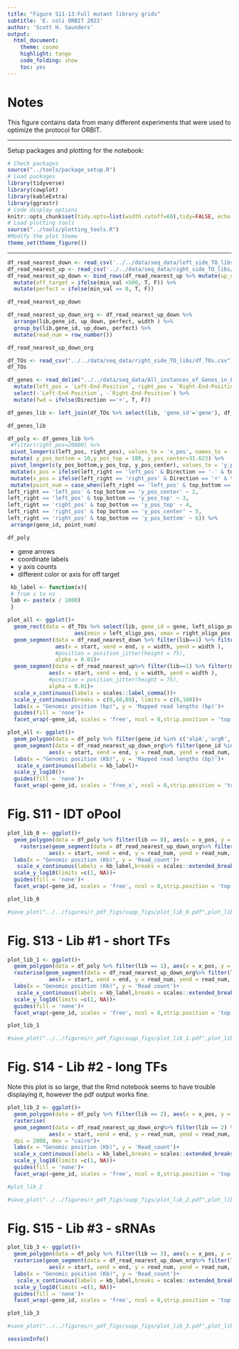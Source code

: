 ```yaml
---
title: "Figure S11-13:Full mutant library grids"
subtitle: 'E. coli ORBIT 2022'
author: 'Scott H. Saunders'
output:
  html_document:
    theme: cosmo
    highlight: tango
    code_folding: show
    toc: yes
---
```



# Notes

This figure contains data from many different experiments that were used to optimize the protocol for ORBIT. 

----

Setup packages and plotting for the notebook:

```r
# Check packages
source("../tools/package_setup.R")
# Load packages
library(tidyverse)
library(cowplot)
library(kableExtra)
library(ggrastr)
# Code display options
knitr::opts_chunk$set(tidy.opts=list(width.cutoff=60),tidy=FALSE, echo = TRUE, message=FALSE, warning=FALSE, fig.align="center", fig.retina = 2)
# Load plotting tools
source("../tools/plotting_tools.R")
#Modify the plot theme
theme_set(theme_figure())
```

-----

```r

df_read_nearest_down <- read_csv('../../data/seq_data/left_side_TO_libs/df_read_nearest_left.csv')
df_read_nearest_up <- read_csv('../../data/seq_data/right_side_TO_libs/df_read_nearest_right.csv')
df_read_nearest_up_down <- bind_rows(df_read_nearest_up %>% mutate(up_down = 'up'),df_read_nearest_down %>%  mutate(up_down = 'down')) %>% 
  mutate(off_target = ifelse(min_val >500, T, F)) %>% 
  mutate(perfect = ifelse(min_val == 0, T, F))

df_read_nearest_up_down
```

```r
df_read_nearest_up_down_org <- df_read_nearest_up_down %>% 
  arrange(lib,gene_id, up_down, perfect, width ) %>% 
  group_by(lib,gene_id, up_down, perfect) %>% 
  mutate(read_num = row_number())

df_read_nearest_up_down_org
```

```r
df_TOs <- read_csv("../../data/seq_data/right_side_TO_libs/df_TOs.csv")
df_TOs

```

```r
df_genes <- read_delim("../../data/seq_data/All_instances_of_Genes_in_Escherichia_coli_K-12_substr._MG1655.txt") %>% 
  mutate(left_pos = `Left-End-Position`, right_pos = `Right-End-Position`) %>% 
  select(-`Left-End-Position`, -`Right-End-Position`) %>% 
  mutate(fwd = ifelse(Direction =='+', T, F))

df_genes_lib <- left_join(df_TOs %>% select(lib, 'gene_id'='gene'), df_genes, by = c('gene_id'='Genes'))

df_genes_lib
```

```r
df_poly <- df_genes_lib %>% 
 #filter(right_pos<20000) %>% 
 pivot_longer(c(left_pos, right_pos), values_to = 'x_pos', names_to = 'left_right') %>% 
 mutate( y_pos_bottom = 10,y_pos_top = 100, y_pos_center=31.623) %>% 
 pivot_longer(c(y_pos_bottom,y_pos_top, y_pos_center), values_to = 'y_pos', names_to = 'top_bottom') %>% 
 mutate(x_pos = ifelse(left_right == 'left_pos' & Direction == '-' & top_bottom !='y_pos_center', x_pos + 50, x_pos)) %>% 
 mutate(x_pos = ifelse(left_right == 'right_pos' & Direction == '+' & top_bottom !='y_pos_center', x_pos - 50, x_pos)) %>% 
 mutate(point_num = case_when(left_right == 'left_pos' & top_bottom == 'y_pos_bottom' ~ 1,
left_right == 'left_pos' & top_bottom == 'y_pos_center' ~ 2,
left_right == 'left_pos' & top_bottom == 'y_pos_top' ~ 3,
left_right == 'right_pos' & top_bottom == 'y_pos_top' ~ 4,
left_right == 'right_pos' & top_bottom == 'y_pos_center' ~ 5,
left_right == 'right_pos' & top_bottom == 'y_pos_bottom' ~ 6)) %>% 
 arrange(gene_id, point_num)

df_poly
```
- gene arrows
- coordinate labels
- y axis counts
- different color or axis for off target

```r

 kb_label <- function(x){
 # from s to ns
 lab <- paste(x / 1000)
 }

plot_all <- ggplot()+
  geom_rect(data = df_TOs %>% select(lib, gene_id = gene, left_oligo_pos, right_oligo_pos) %>% filter( lib == 1),
                     aes(xmin = left_oligo_pos, xmax = right_oligo_pos, ymin = 0, ymax = 50), fill = 'light gray')+
  geom_segment(data = df_read_nearest_down %>% filter(lib==1) %>% filter(min_val <500),
               aes(x = start, xend = end, y = width, yend = width ),
               #position = position_jitter(height = 75),
               alpha = 0.01)+
  geom_segment(data = df_read_nearest_up%>% filter(lib==1) %>% filter(min_val <500),
             aes(x = start, xend = end, y = width, yend = width ),
             #position = position_jitter(height = 75),
             alpha = 0.01)+
  scale_x_continuous(labels = scales::label_comma())+
  scale_y_continuous(breaks = c(0,40,80), limits = c(0,100))+
  labs(x = "Genomic position (bp)", y = 'Mapped read lengths (bp)')+
  guides(fill = 'none')+
  facet_wrap(~gene_id, scales = 'free', ncol = 8,strip.position = 'top')

plot_all <- ggplot()+
  geom_polygon(data = df_poly %>% filter(gene_id %in% c('alpA','argR','arsR')), aes(x = x_pos, y = y_pos, group = gene_id),fill = 'light gray')+
  geom_segment(data = df_read_nearest_up_down_org%>% filter(gene_id %in% c('alpA','argR','arsR')) %>% filter(min_val <500),
             aes(x = start, xend = end, y = read_num, yend = read_num, color = perfect), alpha = 0.25)+
  labs(x = "Genomic position (Kb)", y = 'Mapped read lengths (bp)')+
   scale_x_continuous(labels = kb_label)+
  scale_y_log10()+
  guides(fill = 'none')+
  facet_wrap(~gene_id, scales = 'free_x', ncol = 8,strip.position = 'top')

```

# Fig. S11 - IDT oPool

```r
plot_lib_0 <- ggplot()+
  geom_polygon(data = df_poly %>% filter(lib == 0), aes(x = x_pos, y = y_pos, group = gene_id),fill = 'light gray')+
    rasterise(geom_segment(data = df_read_nearest_up_down_org%>% filter(lib == 0) %>% filter(min_val <500),
             aes(x = start, xend = end, y = read_num, yend = read_num, color = perfect), alpha = 0.25, linewidth = 0.5), dpi = 2000, dev = "cairo")+
  labs(x = "Genomic position (Kb)", y = 'Read_count')+
   scale_x_continuous(labels = kb_label,breaks = scales::extended_breaks(n=3))+
  scale_y_log10(limits =c(1, NA))+
  guides(fill = 'none')+
  facet_wrap(~gene_id, scales = 'free', ncol = 8,strip.position = 'top') + guides(color = 'none')

plot_lib_0

#save_plot("../../figures/r_pdf_figs/supp_figs/plot_lib_0.pdf",plot_lib_0, base_height = 4, base_width = 8)
```


# Fig. S13 - Lib #1 - short TFs

```r
plot_lib_1 <- ggplot()+
  geom_polygon(data = df_poly %>% filter(lib == 1), aes(x = x_pos, y = y_pos, group = gene_id),fill = 'light gray')+
  rasterise(geom_segment(data = df_read_nearest_up_down_org%>% filter(lib == 1) %>% filter(min_val <500),
             aes(x = start, xend = end, y = read_num, yend = read_num, color = perfect), alpha = 0.25, linewidth = 0.5), dpi = 2000, dev = "cairo")+
  labs(x = "Genomic position (Kb)", y = 'Read count')+
   scale_x_continuous(labels = kb_label,breaks = scales::extended_breaks(n=3))+
  scale_y_log10(limits =c(1, NA))+
  guides(fill = 'none')+
  facet_wrap(~gene_id, scales = 'free', ncol = 8,strip.position = 'top') + guides(color = 'none')

plot_lib_1

#save_plot("../../figures/r_pdf_figs/supp_figs/plot_lib_1.pdf",plot_lib_1, base_height = 10, base_width = 8)
```

# Fig. S14 - Lib #2 - long TFs

Note this plot is so large, that the Rmd notebook seems to have trouble displaying it, however the pdf output works fine.

```r
plot_lib_2 <- ggplot()+
  geom_polygon(data = df_poly %>% filter(lib == 2), aes(x = x_pos, y = y_pos, group = gene_id),fill = 'light gray')+
  rasterise(
  geom_segment(data = df_read_nearest_up_down_org%>% filter(lib == 2) %>% filter(min_val <500),
             aes(x = start, xend = end, y = read_num, yend = read_num, color = perfect), alpha = 0.25, linewidth = 0.5), 
  dpi = 2000, dev = "cairo")+
  labs(x = "Genomic position (Kb)", y = 'Read_count')+
  scale_x_continuous(labels = kb_label,breaks = scales::extended_breaks(n=3))+
  scale_y_log10(limits =c(1, NA))+
  guides(fill = 'none')+
  facet_wrap(~gene_id, scales = 'free', ncol = 8,strip.position = 'top') + guides(color = 'none')

#plot_lib_2

#save_plot("../../figures/r_pdf_figs/supp_figs/plot_lib_2.pdf",plot_lib_2, base_height = 20, base_width = 8)
```

# Fig. S15 - Lib #3 - sRNAs

```r
plot_lib_3 <- ggplot()+
  geom_polygon(data = df_poly %>% filter(lib == 3), aes(x = x_pos, y = y_pos, group = gene_id),fill = 'light gray')+
  rasterise(geom_segment(data = df_read_nearest_up_down_org%>% filter(lib == 3) %>% filter(min_val <500),
             aes(x = start, xend = end, y = read_num, yend = read_num, color = perfect), alpha = 0.25, linewidth = 0.5), dpi = 2000, dev = "cairo")+
  labs(x = "Genomic position (Kb)", y = 'Read_count')+
   scale_x_continuous(labels = kb_label,breaks = scales::extended_breaks(n=3))+
  scale_y_log10(limits =c(1, NA))+
  guides(fill = 'none')+
  facet_wrap(~gene_id, scales = 'free', ncol = 8,strip.position = 'top') + guides(color = 'none')

plot_lib_3

#save_plot("../../figures/r_pdf_figs/supp_figs/plot_lib_3.pdf",plot_lib_3, base_height = 10, base_width = 8)
```


```r
sessionInfo()
```